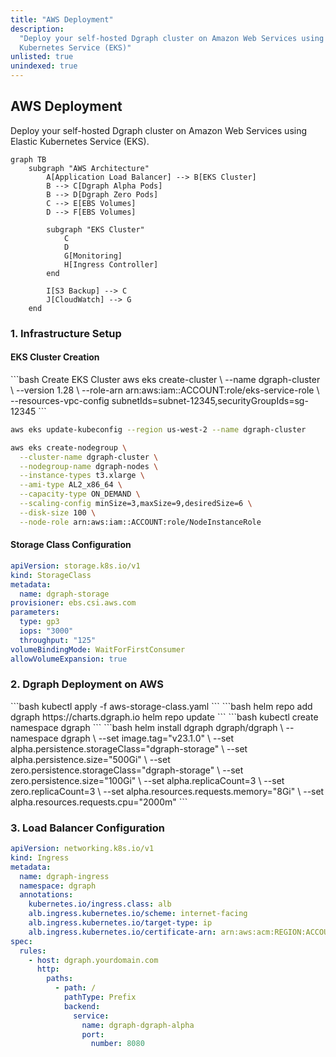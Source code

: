 ```yaml
---
title: "AWS Deployment"
description:
  "Deploy your self-hosted Dgraph cluster on Amazon Web Services using Elastic
  Kubernetes Service (EKS)"
unlisted: true
unindexed: true
---
```


## AWS Deployment

Deploy your self-hosted Dgraph cluster on Amazon Web Services using Elastic
Kubernetes Service (EKS).

```mermaid
graph TB
    subgraph "AWS Architecture"
        A[Application Load Balancer] --> B[EKS Cluster]
        B --> C[Dgraph Alpha Pods]
        B --> D[Dgraph Zero Pods]
        C --> E[EBS Volumes]
        D --> F[EBS Volumes]

        subgraph "EKS Cluster"
            C
            D
            G[Monitoring]
            H[Ingress Controller]
        end

        I[S3 Backup] --> C
        J[CloudWatch] --> G
    end
```

### 1. Infrastructure Setup

#### EKS Cluster Creation

<CodeGroup>
```bash Create EKS Cluster
aws eks create-cluster \
  --name dgraph-cluster \
  --version 1.28 \
  --role-arn arn:aws:iam::ACCOUNT:role/eks-service-role \
  --resources-vpc-config subnetIds=subnet-12345,securityGroupIds=sg-12345
```

```bash Update Kubeconfig
aws eks update-kubeconfig --region us-west-2 --name dgraph-cluster
```

```bash Create Node Group
aws eks create-nodegroup \
  --cluster-name dgraph-cluster \
  --nodegroup-name dgraph-nodes \
  --instance-types t3.xlarge \
  --ami-type AL2_x86_64 \
  --capacity-type ON_DEMAND \
  --scaling-config minSize=3,maxSize=9,desiredSize=6 \
  --disk-size 100 \
  --node-role arn:aws:iam::ACCOUNT:role/NodeInstanceRole
```

</CodeGroup>

#### Storage Class Configuration

```yaml aws-storage-class.yaml
apiVersion: storage.k8s.io/v1
kind: StorageClass
metadata:
  name: dgraph-storage
provisioner: ebs.csi.aws.com
parameters:
  type: gp3
  iops: "3000"
  throughput: "125"
volumeBindingMode: WaitForFirstConsumer
allowVolumeExpansion: true
```

### 2. Dgraph Deployment on AWS

<Steps>
  <Step title="Apply Storage Class">
    ```bash kubectl apply -f aws-storage-class.yaml ```
  </Step>

<Step title="Add Helm Repository">
  ```bash helm repo add dgraph https://charts.dgraph.io helm repo update ```
</Step>

<Step title="Create Namespace">
  ```bash kubectl create namespace dgraph ```
</Step>

  <Step title="Deploy Dgraph">
    ```bash
    helm install dgraph dgraph/dgraph \
      --namespace dgraph \
      --set image.tag="v23.1.0" \
      --set alpha.persistence.storageClass="dgraph-storage" \
      --set alpha.persistence.size="500Gi" \
      --set zero.persistence.storageClass="dgraph-storage" \
      --set zero.persistence.size="100Gi" \
      --set alpha.replicaCount=3 \
      --set zero.replicaCount=3 \
      --set alpha.resources.requests.memory="8Gi" \
      --set alpha.resources.requests.cpu="2000m"
    ```
  </Step>
</Steps>

### 3. Load Balancer Configuration

```yaml aws-ingress.yaml
apiVersion: networking.k8s.io/v1
kind: Ingress
metadata:
  name: dgraph-ingress
  namespace: dgraph
  annotations:
    kubernetes.io/ingress.class: alb
    alb.ingress.kubernetes.io/scheme: internet-facing
    alb.ingress.kubernetes.io/target-type: ip
    alb.ingress.kubernetes.io/certificate-arn: arn:aws:acm:REGION:ACCOUNT:certificate/CERT-ID
spec:
  rules:
    - host: dgraph.yourdomain.com
      http:
        paths:
          - path: /
            pathType: Prefix
            backend:
              service:
                name: dgraph-dgraph-alpha
                port:
                  number: 8080
```
